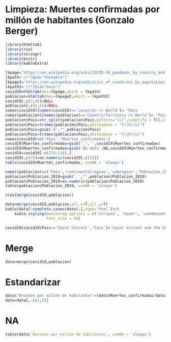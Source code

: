 
# Limpieza: Muertes confirmadas por millón de habitantes (Gonzalo Berger)

```r
library(htmltab)
library(rio)
library(stringr)
library(knitr) 
library(kableExtra)
```
```r
lkpage='https://en.wikipedia.org/wiki/COVID-19_pandemic_by_country_and_territory'
lkpath='//*[@id="thetable"]'
lkpage2='https://en.wikipedia.org/wiki/List_of_countries_by_population_(United_Nations)'
lkpath2='//*[@id="main"]'
covid19=htmltab(doc=lkpage,which = lkpath)
poblacion=htmltab(doc=lkpage2,which = lkpath2)
covid19[,c(2,4)]=NULL
poblacion[,c(4,6)]=NULL
names(covid19)[names(covid19)=='Location >> World']= 'Pais'
names(poblacion)[names(poblacion)=='Country/Territory >> World']= 'Pais'
poblacion$Pais=str_split(poblacion$Pais,pattern='\\(',simplify = T)[,1]
poblacion$Pais=trimws(poblacion$Pais,whitespace = "[\\h\\v]")
poblacion$Pais=gsub('Â',"",poblacion$Pais)
poblacion$Pais=trimws(poblacion$Pais,whitespace = "[\\h\\v]")
names(covid19)=c('Pais','Muertes_confirmadas')
covid19$Muertes_confirmadas=gsub(',','',covid19$Muertes_confirmadas)
covid19$Muertes_confirmadas=gsub('No data',NA,covid19$Muertes_confirmadas)
covid19=covid19[-c(229:230),]
covid19[,c(2)]=as.numeric(covid19[,c(2)])
table(covid19$Muertes_confirmadas, useNA = 'always')
```
```r
names(poblacion)=c('Pais','continentalregion','subregion','Poblacion_2019')
poblacion$Poblacion_2019=gsub(',',"",poblacion$Poblacion_2019)
poblacion$Poblacion_2019=as.numeric(poblacion$Poblacion_2019)
table(poblacion$Poblacion_2019, useNA = 'always')
```
```r
nrow(merge(covid19,poblacion))
```
```r
data=merge(covid19,poblacion,all.x=T,all.y=T)
kable(data[!complete.cases(data),],type='html')%>%
    kable_styling(bootstrap_options = c('striped', 'hover', 'condensed', 'responsive'),
                  font_size = 10)
```
```r
covid19[covid19$Pais=='Saint Vincent','Pais']='Saint Vincent and the Grenadines'
```
# Merge
```r
data=merge(covid19,poblacion)
```
# Estandarizar
```r
data$'Decesos por millón de habitantes'=(data$Muertes_confirmadas/data$Poblacion_2019)*10^6
data=data[,-c(2,5)]
```
# NA
```r
table(data$`Decesos por millón de habitantes`, useNA = 'always')
```

